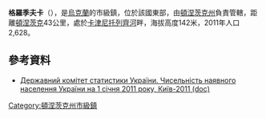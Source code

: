 {{no footnotes|time=2015-09-15T00:17:13+00:00}}
'''格羅季夫卡'''（{{lang-uk|Гродівка}}），是[[烏克蘭|烏克蘭]]的市級鎮，位於該國東部，由[[頓涅茨克州|頓涅茨克州]]負責管轄，距離[[頓涅茨克|頓涅茨克]]43公里，處於[[卡津尼托列齊河|卡津尼托列齊河]]畔，海拔高度142米，2011年人口2,628。

==參考資料==
*[https://web.archive.org/web/20121010205321/http://stat6.stat.lviv.ua/PXWEB2007/ukr/publ/2011/chnas.zip Державний комітет статистики України. Чисельність наявного населення України на 1 січня 2011 року, Київ-2011 (doc)]

{{coord|48|15|26|N|37|22|33|E|scale:100000|display=title}}

{{DEFAULTSORT:Гродівка}}
[[Category:頓涅茨克州市級鎮|Category:頓涅茨克州市級鎮]]


{{Donetsk-geo-stub}}